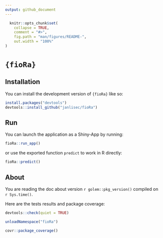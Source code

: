 ```yaml
---
output: github_document
---
```


<!-- README.md is generated from README.Rmd. Please edit that file -->

```r
  knitr::opts_chunk$set(
    collapse = TRUE,
    comment = "#>",
    fig.path = "man/figures/README-",
    out.width = "100%"
)
```

# `{fioRa}`

<!-- badges: start -->
<!-- badges: end -->

## Installation

You can install the development version of `{fioRa}` like so:

```r
install.packages("devtools")
devtools::install_github("janlisec/fioRa")
```

## Run

You can launch the application as a Shiny-App by running:

```r
fioRa::run_app()
```

or use the exported function `predict` to work in R directly:

```r
fioRa::predict()
```

## About

You are reading the doc about version `r golem::pkg_version()` compiled on `r Sys.time() `.

Here are the tests results and package coverage:

```r
devtools::check(quiet = TRUE)
```

```r
unloadNamespace("fioRa")
```

```r
covr::package_coverage()
```
